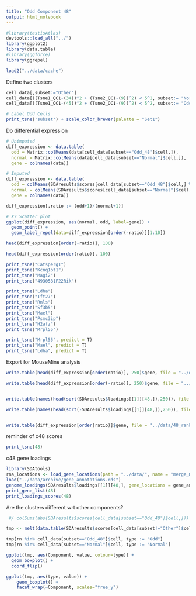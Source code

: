 ```yaml
---
title: "Odd Component 48"
output: html_notebook
---
```



```r
#library(testisAtlas)
devtools::load_all("../")
library(ggplot2)
library(data.table)
#library(ggforce)
library(ggrepel)

load2("../data/cache")

```

Define two clusters

```r

cell_data[,subset:="Other"]
cell_data[((Tsne1_QC1-(34))^2 + (Tsne2_QC1-(9))^2) < 5^2, subset:= "Normal"]
cell_data[((Tsne1_QC1-(45))^2 + (Tsne2_QC1-(9))^2) < 5^2, subset:= "Odd_48"]

# Label Odd Cells
print_tsne('subset') + scale_color_brewer(palette = "Set1")
```

Do differential expression

```r

# Unimputed
diff_expression <- data.table(
  odd = Matrix::colMeans(data[cell_data[subset=="Odd_48"]$cell,]),
  normal = Matrix::colMeans(data[cell_data[subset=="Normal"]$cell,]),
  gene = colnames(data))

# Imputed
diff_expression <- data.table(
  odd = colMeans(SDAresults$scores[cell_data[subset=="Odd_48"]$cell,] %*% SDAresults$loadings[[1]]),
  normal = colMeans(SDAresults$scores[cell_data[subset=="Normal"]$cell,] %*% SDAresults$loadings[[1]]),
  gene = colnames(data))

diff_expression[,ratio := (odd+1)/(normal+1)]

# XY Scatter plot
ggplot(diff_expression, aes(normal, odd, label=gene)) +
  geom_point() +
  geom_label_repel(data=diff_expression[order(-ratio)][1:10])

head(diff_expression[order(-ratio)], 100)

head(diff_expression[order(ratio)], 100)

```

```r
print_tsne("Catsperg1")
print_tsne("Kcnq1ot1")
print_tsne("Magi2")
print_tsne("4930581F22Rik")
```

```r
print_tsne("Ldha")
print_tsne("Ift27")
print_tsne("Rnls")
print_tsne("Sf3b5")
print_tsne("Mael")
print_tsne("Psmc3ip")
print_tsne("H2afz")
print_tsne("Mrpl55")
```

```r
print_tsne("Mrpl55", predict = T)
print_tsne("Mael", predict = T)
print_tsne("Ldha", predict = T)
```


Export for MouseMine analysis

```r
write.table(head(diff_expression[order(ratio)], 250)$gene, file = "../data/48_underexpressed.txt", row.names = F, quote = F, col.names = F)

write.table(head(diff_expression[order(-ratio)], 250)$gene, file = "../data/48_overexpressed.txt", row.names = F, quote = F, col.names = F)


write.table(names(head(sort(SDAresults$loadings[[1]][48,]),250)), file = "../data/48_neg_loadings.txt", row.names = F, quote = F, col.names = F)

write.table(names(head(sort(-SDAresults$loadings[[1]][48,]),250)), file = "../data/48_pos_loadings.txt", row.names = F, quote = F, col.names = F)


write.table(diff_expression[order(ratio)]$gene, file = "../data/48_ranked.txt", row.names = F, quote = F, col.names = F)


```

reminder of c48 scores

```r
print_tsne(48)
```

c48 gene loadings

```r
library(SDAtools)
rna_locations <- load_gene_locations(path = "../data/", name = "merge_mouse_V3b")
load("../data/archive/gene_annotations.rds")
genome_loadings(SDAresults$loadings[[1]][48,], gene_locations = gene_annotations)
print_gene_list(48)
print_loadings_scores(48)
```

Are the clusters different wrt other components?

```r
 #/ colSums(abs(SDAresults$scores[cell_data[subset=="Odd_48"]$cell,]))

tmp <- melt(data.table(SDAresults$scores[cell_data[subset!="Other"]$cell,], keep.rownames = T), id.vars = "rn", variable.name = "Component")

tmp[rn %in% cell_data[subset=="Odd_48"]$cell, type := "Odd"]
tmp[rn %in% cell_data[subset=="Normal"]$cell, type := "Normal"]

ggplot(tmp, aes(Component, value, colour=type)) +
  geom_boxplot() +
  coord_flip()

ggplot(tmp, aes(type, value)) +
    geom_boxplot() +
    facet_wrap(~Component, scales="free_y")

```

